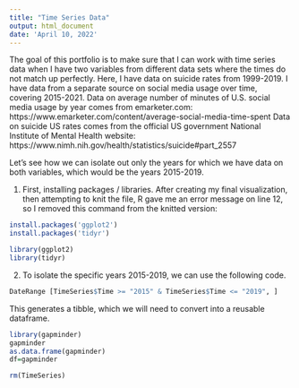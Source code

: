 ```yaml
---
title: "Time Series Data"
output: html_document
date: 'April 10, 2022'
---
```


The goal of this portfolio is to make sure that I can work with time series data when I have two variables from different data sets where the times do not match up perfectly. 
Here, I have data on suicide rates from 1999-2019. I have data from a separate source on social media usage over time, covering 2015-2021. 
Data on average number of minutes of U.S. social media usage by year comes from emarketer.com:
https://www.emarketer.com/content/average-social-media-time-spent
Data on suicide US rates comes from the official US government National Institute of Mental Health website:
https://www.nimh.nih.gov/health/statistics/suicide#part_2557

Let's see how we can isolate out only the years for which we have data on both variables, which would be the years 2015-2019.

1) First, installing packages / libraries. 
After creating my final visualization, then attempting to knit the file, R gave me an error message on line 12, so I removed this command from the knitted version:

```r
install.packages('ggplot2')
install.packages('tidyr')
```

```r
library(ggplot2)
library(tidyr)
```

2) To isolate the specific years 2015-2019, we can use the following code. 
```r
DateRange [TimeSeries$Time >= "2015" & TimeSeries$Time <= "2019", ]
```

This generates a tibble, which we will need to convert into a reusable dataframe. 

```r
library(gapminder)
gapminder
as.data.frame(gapminder)
df=gapminder
```


```r
rm(TimeSeries)
```


